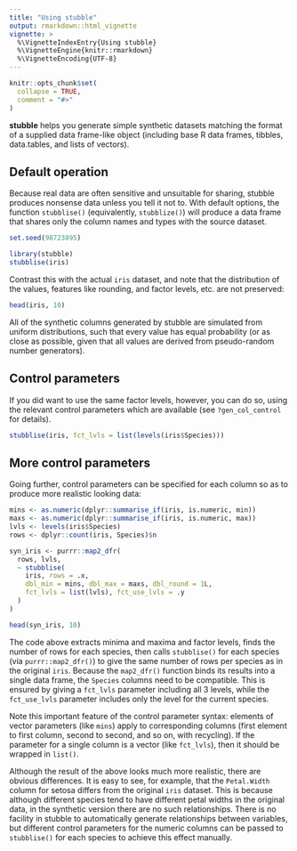 ```yaml
---
title: "Using stubble"
output: rmarkdown::html_vignette
vignette: >
  %\VignetteIndexEntry{Using stubble}
  %\VignetteEngine{knitr::rmarkdown}
  %\VignetteEncoding{UTF-8}
---
```


```r
knitr::opts_chunk$set(
  collapse = TRUE,
  comment = "#>"
)
```

**stubble** helps you generate simple synthetic datasets matching the format of a supplied data frame-like object (including base R data frames, tibbles, data.tables, and lists of vectors). 

## Default operation

Because real data are often sensitive and unsuitable for sharing, stubble produces nonsense data unless you tell it not to. With default options, the function `stubblise()` (equivalently, `stubblize()`) will produce a data frame that shares only the column names and types with the source dataset.

``` r
set.seed(98723895)
```

```r
library(stubble)
stubblise(iris)
```

Contrast this with the actual `iris` dataset, and note that the distribution of the values, features like rounding, and factor levels, etc. are not preserved:

```r
head(iris, 10)
```

All of the synthetic columns generated by stubble are simulated from uniform distributions, such that every value has equal probability (or as close as possible, given that all values are derived from pseudo-random number generators).

## Control parameters

If you did want to use the same factor levels, however, you can do so, using the relevant control parameters which are available (see `?gen_col_control` for details).

```r
stubblise(iris, fct_lvls = list(levels(iris$Species)))
```

## More control parameters

Going further, control parameters can be specified for each column so as to produce more realistic looking data:

```r
mins <- as.numeric(dplyr::summarise_if(iris, is.numeric, min))
maxs <- as.numeric(dplyr::summarise_if(iris, is.numeric, max))
lvls <- levels(iris$Species)
rows <- dplyr::count(iris, Species)$n

syn_iris <- purrr::map2_dfr(
  rows, lvls,
  ~ stubblise(
    iris, rows = .x,
    dbl_min = mins, dbl_max = maxs, dbl_round = 1L,
    fct_lvls = list(lvls), fct_use_lvls = .y
  )
)

head(syn_iris, 10)
```

The code above extracts minima and maxima and factor levels, finds the number of rows for each species, then calls `stubblise()` for each species (via `purrr::map2_dfr()`) to give the same number of rows per species as in the original `iris`. Because the `map2_dfr()` function binds its results into a single data frame, the `Species` columns need to be compatible. This is ensured by giving a `fct_lvls` parameter including all 3 levels, while the `fct_use_lvls` parameter includes only the level for the current species.

Note this important feature of the control parameter syntax: elements of vector parameters (like `mins`) apply to corresponding columns (first element to first column, second to second, and so on, with recycling). If the parameter for a single column is a vector (like `fct_lvls`), then it should be wrapped in `list()`.

Although the result of the above looks much more realistic, there are obvious differences. It is easy to see, for example, that the `Petal.Width` column for setosa differs from the original `iris` dataset. This is because although different species tend to have different petal widths in the original data, in the synthetic version there are no such relationships. There is no facility in stubble to automatically generate relationships between variables, but different control parameters for the numeric columns can be passed to `stubblise()` for each species to achieve this effect manually.

